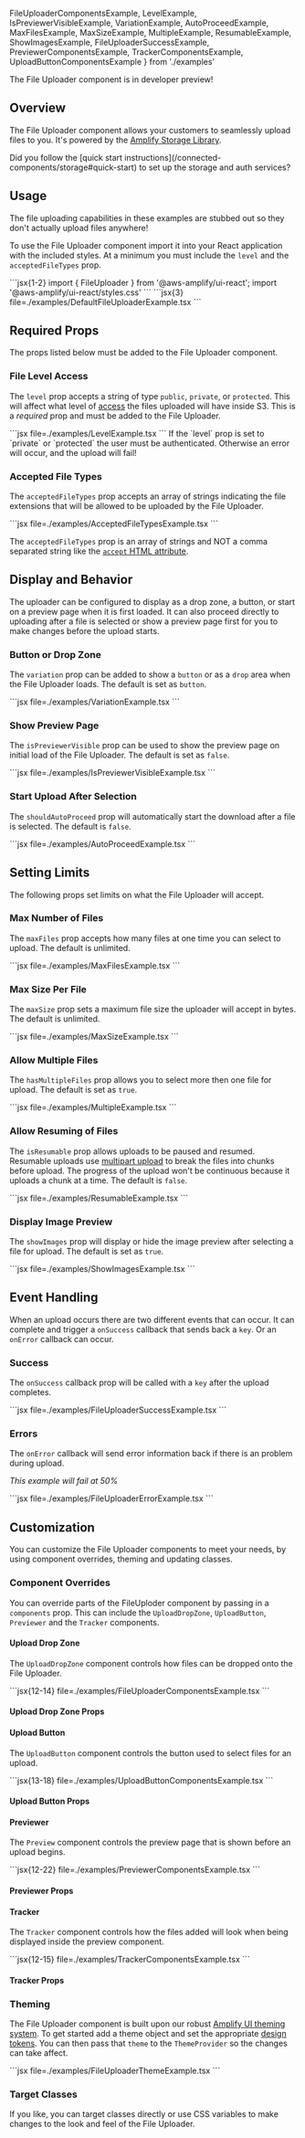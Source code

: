 FileUploaderComponentsExample, LevelExample, IsPreviewerVisibleExample, VariationExample, AutoProceedExample, MaxFilesExample, 
MaxSizeExample, MultipleExample, ResumableExample, ShowImagesExample, FileUploaderSuccessExample, PreviewerComponentsExample, TrackerComponentsExample, UploadButtonComponentsExample } from './examples'

<Alert variation="info" heading="Developer Preview">
  The File Uploader component is in developer preview! 
</Alert>

## Overview
The File Uploader component allows your customers to seamlessly upload files to you. It's powered by the [Amplify Storage Library](https://docs.amplify.aws/lib/storage/getting-started/q/platform/js/).

<Alert role="none" heading="Wait!">
  Did you follow the [quick start instructions](/connected-components/storage#quick-start) to set up the storage and auth services?
</Alert>

## Usage

<Alert>
  The file uploading capabilities in these examples are stubbed out so they don't actually upload files anywhere!
</Alert>


To use the File Uploader component import it into your React application with the included styles. At a minimum you must include the `level` and the `acceptedFileTypes` prop.

<Example>
  <DefaultFileUploaderExample />
  <ExampleCode>
    ```jsx{1-2}
import { FileUploader } from '@aws-amplify/ui-react'; 
import '@aws-amplify/ui-react/styles.css'
    ```
    ```jsx{3} file=./examples/DefaultFileUploaderExample.tsx
    ```
  </ExampleCode>
</Example>


## Required Props
The props listed below must be added to the File Uploader component.

### File Level Access
The `level` prop accepts a string of type `public`, `private`, or `protected`. This will affect what level of [access](https://docs.amplify.aws/lib/storage/configureaccess/q/platform/js/) the files uploaded will have inside S3. This is a *required* prop and must be added to the File Uploader.

<Example>
  <LevelExample />
  
  <ExampleCode>
    ```jsx file=./examples/LevelExample.tsx
    ```
  </ExampleCode>
</Example>

<Alert role="none" variation="info" heading="Private and Protected Acccess">
  If the `level` prop is set to `private` or `protected` the user must be authenticated. Otherwise an error will occur, and the upload will fail!
</Alert>

### Accepted File Types
The `acceptedFileTypes` prop accepts an array of strings indicating the file extensions that will be allowed to be uploaded by the File Uploader. 


<Example>
  <AcceptedFileTypesExample />
  
  <ExampleCode>
    ```jsx file=./examples/AcceptedFileTypesExample.tsx
    ```
  </ExampleCode>
</Example>

<Alert variation="info">

  The `acceptedFileTypes` prop is an array of strings and NOT a comma separated string like the [`accept` HTML attribute](https://developer.mozilla.org/en-US/docs/Web/HTML/Attributes/accept).

</Alert>


## Display and Behavior

The uploader can be configured to display as a drop zone, a button, or start on a preview page when it is first loaded. It can also proceed directly to uploading after a file is selected or show a preview page first for you to make changes before the upload starts.



### Button or Drop Zone

The `variation` prop can be added to show a `button` or as a `drop` area when the File Uploader loads. The default is set as `button`.

<Example>
  <VariationExample />
  
  <ExampleCode>
    ```jsx file=./examples/VariationExample.tsx
    ```
  </ExampleCode>
</Example>

### Show Preview Page

The `isPreviewerVisible` prop can be used to show the preview page on initial load of the File Uploader. The default is set as `false`.

<Example>
  <IsPreviewerVisibleExample />
  
  <ExampleCode>
    ```jsx file=./examples/IsPreviewerVisibleExample.tsx
    ```
  </ExampleCode>
</Example>

### Start Upload After Selection

The `shouldAutoProceed` prop will automatically start the download after a file is selected. The default is `false`.

<Example>
  <AutoProceedExample />
  
  <ExampleCode>
    ```jsx file=./examples/AutoProceedExample.tsx
    ```
  </ExampleCode>
</Example>





## Setting Limits

The following props set limits on what the File Uploader will accept.

### Max Number of Files

The `maxFiles` prop accepts how many files at one time you can select to upload.  The default is unlimited.

<Example>
  <MaxFilesExample />
  
  <ExampleCode>
    ```jsx file=./examples/MaxFilesExample.tsx
    ```
  </ExampleCode>
</Example>




### Max Size Per File

The `maxSize` prop sets a maximum file size the uploader will accept in bytes. The default is unlimited.

<Example>
  <MaxSizeExample />
  
  <ExampleCode>
    ```jsx file=./examples/MaxSizeExample.tsx
    ```
  </ExampleCode>
</Example>



### Allow Multiple Files

The `hasMultipleFiles` prop allows you to select more then one file for upload. The default is set as `true`. 

<Example>
  <MultipleExample />
  
  <ExampleCode>
    ```jsx file=./examples/MultipleExample.tsx
    ```
  </ExampleCode>
</Example>



### Allow Resuming of Files

The `isResumable` prop allows uploads to be paused and resumed. Resumable uploads use [multipart upload](https://docs.aws.amazon.com/AmazonS3/latest/userguide/mpuoverview.html) to break the files into chunks before upload. The progress of the upload won't be continuous because it uploads a chunk at a time. The default is `false`.

<Example>
  <ResumableExample />
  
  <ExampleCode>
    ```jsx file=./examples/ResumableExample.tsx
    ```
  </ExampleCode>
</Example>




### Display Image Preview

The `showImages` prop will display or hide the image preview after selecting a file for upload. The default is set as `true`.

<Example>
  <ShowImagesExample />
  
  <ExampleCode>
    ```jsx file=./examples/ShowImagesExample.tsx
    ```
  </ExampleCode>
</Example>






## Event Handling

When an upload occurs there are two different events that can occur. It can complete and trigger a `onSuccess` callback that sends back a `key`. Or an `onError` callback can occur. 

### Success

The `onSuccess` callback prop will be called with a `key` after the upload completes.

<Example>
  <FileUploaderSuccessExample />
  
  <ExampleCode>
    ```jsx file=./examples/FileUploaderSuccessExample.tsx
    ```
  </ExampleCode>
</Example>

### Errors

The `onError` callback will send error information back if there is an problem during upload.

_This example will fail at 50%_

<Example>
  <FileUploaderErrorExample />
  
  <ExampleCode>
  ```jsx file=./examples/FileUploaderErrorExample.tsx
  ```
  </ExampleCode>
</Example>

## Customization

<FeatureFlagSection featureFlag={FEATURE_FLAGS.IS_FILEUPLOADER_COMPONENTS_ENABLED}>

You can customize the File Uploader components to meet your needs, by using component overrides, theming and updating classes.

### Component Overrides

You can override parts of the FileUploder component by passing in a `components` prop. This can include the `UploadDropZone`, `UploadButton`, `Previewer` and the `Tracker` components.

#### Upload Drop Zone

The `UploadDropZone` component controls how files can be dropped onto the File Uploader.

<Example>
  <FileUploaderComponentsExample />
  
  <ExampleCode>
    ```jsx{12-14} file=./examples/FileUploaderComponentsExample.tsx
    ```
  </ExampleCode>
</Example>

#### Upload Drop Zone Props

<ReactPropsTable props={UPLOAD_DROP_COMPONENTS} />


#### Upload Button

The `UploadButton` component controls the button used to select files for an upload.

<Example>
  <UploadButtonComponentsExample />
  
  <ExampleCode>
    ```jsx{13-18} file=./examples/UploadButtonComponentsExample.tsx
    ```
  </ExampleCode>
</Example>

#### Upload Button Props


<ReactPropsTable props={UPLOAD_BUTTON_COMPONENTS} />

#### Previewer

The `Preview` component controls the preview page that is shown before an upload begins.

<Example>
  <PreviewerComponentsExample />
  
  <ExampleCode>
    ```jsx{12-22} file=./examples/PreviewerComponentsExample.tsx
    ```
  </ExampleCode>
</Example>

#### Previewer Props

<ReactPropsTable props={PREVIEWER_COMPONENTS} />


#### Tracker

The `Tracker` component controls how the files added will look when being displayed inside the preview component.

<Example>
  <TrackerComponentsExample />
  
  <ExampleCode>
    ```jsx{12-15} file=./examples/TrackerComponentsExample.tsx
    ```
  </ExampleCode>
</Example>

#### Tracker Props

<ReactPropsTable props={TRACKER_COMPONENTS} />

</FeatureFlagSection>

### Theming

The File Uploader component is built upon our robust [Amplify UI theming system](../../theming). To get started add a theme object and set the appropriate [design tokens](../../theming#design-tokens). You can then pass that `theme` to the `ThemeProvider` so the changes can take affect.

<Example>
  <FileUploaderThemeExample />
  
  <ExampleCode>
    ```jsx file=./examples/FileUploaderThemeExample.tsx
    ```
  </ExampleCode>
</Example>

### Target Classes

If you like, you can target classes directly or use CSS variables to make changes to the look and feel of the File Uploader. 

<ComponentStyleDisplay componentName="FileUploader" />

